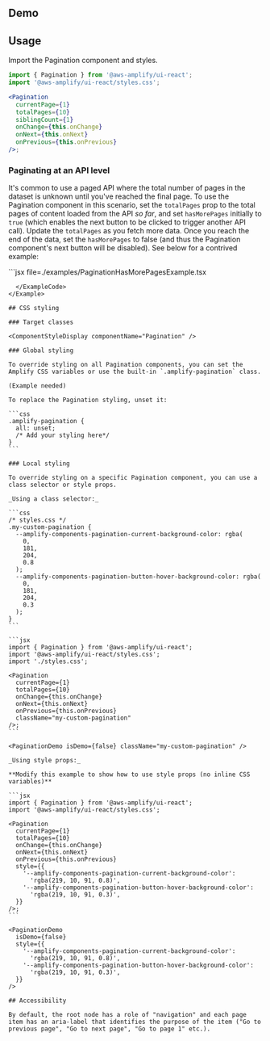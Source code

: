 
## Demo

<PaginationDemo />

## Usage

Import the Pagination component and styles.

```jsx
import { Pagination } from '@aws-amplify/ui-react';
import '@aws-amplify/ui-react/styles.css';

<Pagination
  currentPage={1}
  totalPages={10}
  siblingCount={1}
  onChange={this.onChange}
  onNext={this.onNext}
  onPrevious={this.onPrevious}
/>;
```

<PaginationDemo isDemo={false} />

### Paginating at an API level

It's common to use a paged API where the total number of pages in the dataset is unknown until you've reached the final page. To use the Pagination component in this scenario, set the `totalPages` prop to the total pages of content loaded from the API _so far_, and set `hasMorePages` initially to `true` (which enables the next button to be clicked to trigger another API call). Update the `totalPages` as you fetch more data. Once you reach the end of the data, set the `hasMorePages` to false (and thus the Pagination component's next button will be disabled). See below for a contrived example:

<Example>
  <PaginationHasMorePagesExample />
  <ExampleCode>
```jsx file=./examples/PaginationHasMorePagesExample.tsx

````
  </ExampleCode>
</Example>

## CSS styling

### Target classes

<ComponentStyleDisplay componentName="Pagination" />

### Global styling

To override styling on all Pagination components, you can set the Amplify CSS variables or use the built-in `.amplify-pagination` class.

(Example needed)

To replace the Pagination styling, unset it:

```css
.amplify-pagination {
  all: unset;
  /* Add your styling here*/
}
```

### Local styling

To override styling on a specific Pagination component, you can use a class selector or style props.

_Using a class selector:_

```css
/* styles.css */
.my-custom-pagination {
  --amplify-components-pagination-current-background-color: rgba(
    0,
    181,
    204,
    0.8
  );
  --amplify-components-pagination-button-hover-background-color: rgba(
    0,
    181,
    204,
    0.3
  );
}
```

```jsx
import { Pagination } from '@aws-amplify/ui-react';
import '@aws-amplify/ui-react/styles.css';
import './styles.css';

<Pagination
  currentPage={1}
  totalPages={10}
  onChange={this.onChange}
  onNext={this.onNext}
  onPrevious={this.onPrevious}
  className="my-custom-pagination"
/>;
```

<PaginationDemo isDemo={false} className="my-custom-pagination" />

_Using style props:_

**Modify this example to show how to use style props (no inline CSS variables)**

```jsx
import { Pagination } from '@aws-amplify/ui-react';
import '@aws-amplify/ui-react/styles.css';

<Pagination
  currentPage={1}
  totalPages={10}
  onChange={this.onChange}
  onNext={this.onNext}
  onPrevious={this.onPrevious}
  style={{
    '--amplify-components-pagination-current-background-color':
      'rgba(219, 10, 91, 0.8)',
    '--amplify-components-pagination-button-hover-background-color':
      'rgba(219, 10, 91, 0.3)',
  }}
/>;
```

<PaginationDemo
  isDemo={false}
  style={{
    '--amplify-components-pagination-current-background-color':
      'rgba(219, 10, 91, 0.8)',
    '--amplify-components-pagination-button-hover-background-color':
      'rgba(219, 10, 91, 0.3)',
  }}
/>

## Accessibility

By default, the root node has a role of "navigation" and each page item has an aria-label that identifies the purpose of the item ("Go to previous page", "Go to next page", "Go to page 1" etc.).
````
